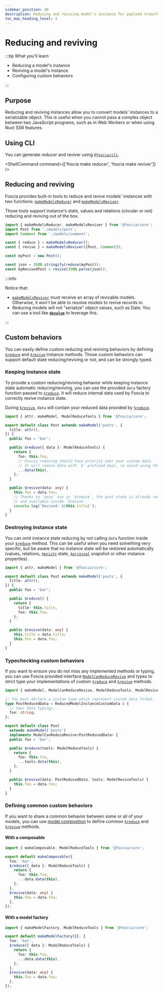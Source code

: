 ```yaml
---
sidebar_position: 40
description: Reducing and reviving model's instance for payload transfer.
toc_max_heading_level: 4
---
```



# Reducing and reviving

<FunctionInfo version="0.8.6" />

:::tip What you'll learn

- Reducing a model's instance
- Reviving a model's instance
- Configuring custom behaviors

:::

## Purpose

Reducing and reviving instances allow you to convert models' instances to
a serializable object. This is useful when you cannot pass a complex
object between two JavaScript programs, such as in Web Workers or when using
Nuxt SSR features.

## Using CLI

You can generate reducer and reviver using [`@foscia/cli`](/docs/digging-deeper/usages/cli).

<ShellCommand command={['foscia make reducer', 'foscia make reviver']} />

## Reducing and reviving

Foscia provides built-in tools to reduce and revive models' instances with two
functions:
[`makeModelsReducer`](/docs/api/@foscia/core/functions/makeModelsReducer) and
[`makeModelsReviver`](/docs/api/@foscia/core/functions/makeModelsReviver).

Those tools support instance's state, values and relations (circular or not)
reducing and reviving out of the box.

```typescript
import { makeModelsReducer, makeModelsReviver } from '@foscia/core';
import Post from './models/post';
import Comment from './models/comment';

const { reduce } = makeModelsReducer();
const { revive } = makeModelsReviver([Post, Comment]);

const myPost = new Post();

const json = JSON.stringify(reduce(myPost));
const myRevivedPost = revive(JSON.parse(json));
```

:::info

Notice that:

- [`makeModelsReviver`](/docs/api/@foscia/core/functions/makeModelsReviver)
  must receive an array of revivable models. Otherwise, it won't be able to
  resolve models to revive records in.
- Reducing models will not "serialize" object values, such as Date.
  You can use a tool like [**`devalue`**](https://github.com/Rich-Harris/devalue)
  to leverage this.

:::

## Custom behaviors

You can easily define custom reducing and reviving behaviors by defining
[`$reduce`](/docs/api/@foscia/core/type-aliases/ModelCanReduceRevive#reduce) and
[`$revive`](/docs/api/@foscia/core/type-aliases/ModelCanReduceRevive#revive)
instance methods. Those custom behaviors can support default state
reducing/reviving or not, and can be strongly typed.

### Keeping instance state

To provide a custom reducing/reviving behavior while keeping instance state
automatic reducing/reviving, you can use the provided `data` factory function
passed to
[`$reduce`](/docs/api/@foscia/core/type-aliases/ModelCanReduceRevive#reduce).
It will reduce internal data used by Foscia to correctly revive instance state.

During [`$revive`](/docs/api/@foscia/core/type-aliases/ModelCanReduceRevive#revive),
`data` will contain your reduced data provided by
[`$reduce`](/docs/api/@foscia/core/type-aliases/ModelCanReduceRevive#reduce).

```typescript
import { attr, makeModel, ModelReduceTools } from '@foscia/core';

export default class Post extends makeModel('posts', {
  title: attr(),
}) {
  public foo = 'bar';

  public $reduce({ data }: ModelReduceTools) {
    return {
      foo: this.foo,
      // Foscia reducing should have priority over your custom data.
      // It will reduce data with `$` prefixed keys, so avoid using those.
      ...data(this),
    };
  }

  public $revive(data: any) {
    this.foo = data.foo;
    // Thanks to `data` use in `$reduce`, the post state is already revived
    // and available inside `$revive`.
    console.log(`Revived: ${this.title}`);
  }
}
```

### Destroying instance state

You can omit instance state reducing by not calling `data` function
inside your [`$reduce`](/docs/api/@foscia/core/type-aliases/ModelCanReduceRevive#reduce)
method. This can be useful when you need something
very specific, but be aware that no instance state will be restored
automatically (values, relations,
[`$exists`](/docs/api/@foscia/core/type-aliases/ModelInstance#exists) state,
[`$original`](/docs/api/@foscia/core/type-aliases/ModelInstance#original)
snapshot or other instance properties).

```typescript
import { attr, makeModel } from '@foscia/core';

export default class Post extends makeModel('posts', {
  title: attr(),
}) {
  public foo = 'bar';

  public $reduce() {
    return {
      title: this.title,
      foo: this.foo,
    };
  }

  public $revive(data: any) {
    this.title = data.title;
    this.foo = data.foo;
  }
}
```

### Typechecking custom behaviors

If you want to ensure you do not miss any implemented methods or typing, you can
use Foscia provided interface
[`ModelCanReduceRevive`](/docs/api/@foscia/core/type-aliases/ModelCanReduceRevive)
and types to strict type your implementations of custom
[`$reduce`](/docs/api/@foscia/core/type-aliases/ModelCanReduceRevive#reduce) and
[`$revive`](/docs/api/@foscia/core/type-aliases/ModelCanReduceRevive#revive)
methods.

```typescript
import { makeModel, ModelCanReduceRevive, ModelReduceTools, ModelReviveTools, ReducedModelInstanceCustomData } from '@foscia/core';

// You must declare a custom type which represent custom data format.
type PostReducedData = ReducedModelInstanceCustomData & {
  // Your data typings...
  foo: string;
};

export default class Post
  extends makeModel('posts')
  implements ModelCanReduceRevive<PostReducedData> {
  public foo = 'bar';

  public $reduce(tools: ModelReduceTools) {
    return {
      foo: this.foo,
      ...tools.data(this),
    };
  }

  public $revive(data: PostReducedData, tools: ModelReviveTools) {
    this.foo = data.foo;
  }
}
```

### Defining common custom behaviors

If you want to share a common behavior between some or all of your models,
you can use [model composition](/docs/digging-deeper/models/models-composition)
to define common
[`$reduce`](/docs/api/@foscia/core/type-aliases/ModelCanReduceRevive#reduce) and
[`$revive`](/docs/api/@foscia/core/type-aliases/ModelCanReduceRevive#revive)
methods.

#### With a composable

```typescript
import { makeComposable, ModelReduceTools } from '@foscia/core';

export default makeComposable({
  foo: 'bar',
  $reduce({ data }: ModelReduceTools) {
    return {
      foo: this.foo,
      ...data.data(this),
    };
  },
  $revive(data: any) {
    this.foo = data.foo;
  },
});
```

#### With a model factory

```typescript
import { makeModelFactory, ModelReduceTools } from '@foscia/core';

export default makeModelFactory({}, {
  foo: 'bar',
  $reduce({ data }: ModelReduceTools) {
    return {
      foo: this.foo,
      ...data.data(this),
    };
  },
  $revive(data: any) {
    this.foo = data.foo;
  },
});
```
